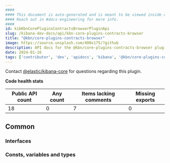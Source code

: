 ```yaml
---
####
#### This document is auto-generated and is meant to be viewed inside our experimental, new docs system.
#### Reach out in #docs-engineering for more info.
####
id: kibKbnCorePluginsContractsBrowserPluginApi
slug: /kibana-dev-docs/api/kbn-core-plugins-contracts-browser
title: "@kbn/core-plugins-contracts-browser"
image: https://source.unsplash.com/400x175/?github
description: API docs for the @kbn/core-plugins-contracts-browser plugin
date: 2024-01-16
tags: ['contributor', 'dev', 'apidocs', 'kibana', '@kbn/core-plugins-contracts-browser']
---
```




Contact [@elastic/kibana-core](https://github.com/orgs/elastic/teams/kibana-core) for questions regarding this plugin.

**Code health stats**

| Public API count  | Any count | Items lacking comments | Missing exports |
|-------------------|-----------|------------------------|-----------------|
| 18 | 0 | 7 | 0 |

## Common

### Interfaces
<DocDefinitionList data={kbnCorePluginsContractsBrowserObj.common.interfaces}/>

### Consts, variables and types
<DocDefinitionList data={kbnCorePluginsContractsBrowserObj.common.misc}/>


